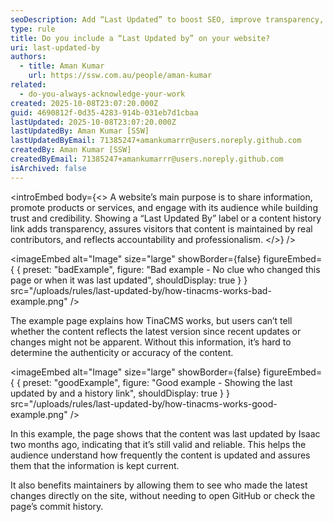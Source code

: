 ```yaml
---
seoDescription: Add “Last Updated” to boost SEO, improve transparency, and build trust by showing your content is current and well-maintained.
type: rule
title: Do you include a “Last Updated by” on your website?
uri: last-updated-by
authors:
  - title: Aman Kumar
    url: https://ssw.com.au/people/aman-kumar
related:
  - do-you-always-acknowledge-your-work
created: 2025-10-08T23:07:20.000Z
guid: 4690812f-0d35-4283-914b-031eb7d1cbaa
lastUpdated: 2025-10-08T23:07:20.000Z
lastUpdatedBy: Aman Kumar [SSW]
lastUpdatedByEmail: 71385247+amankumarrr@users.noreply.github.com
createdBy: Aman Kumar [SSW]
createdByEmail: 71385247+amankumarrr@users.noreply.github.com
isArchived: false
---
```


<introEmbed
  body={<>
A website’s main purpose is to share information, promote products or services, and engage with its audience while building trust and credibility. Showing a “Last Updated By” label or a content history link adds transparency, assures visitors that content is maintained by real contributors, and reflects accountability and professionalism.
  </>}
/>

<imageEmbed
  alt="Image"
  size="large"
  showBorder={false}
  figureEmbed={ {
    preset: "badExample",
    figure: "Bad example - No clue who changed this page or when it was last updated",
    shouldDisplay: true
  } }
  src="/uploads/rules/last-updated-by/how-tinacms-works-bad-example.png"
/>


The example page explains how TinaCMS works, but users can’t tell whether the content reflects the latest version since recent updates or changes might not be apparent. Without this information, it’s hard to determine the authenticity or accuracy of the content.

<imageEmbed
  alt="Image"
  size="large"
  showBorder={false}
  figureEmbed={ {
    preset: "goodExample",
    figure: "Good example - Showing the last updated by and a history link",
    shouldDisplay: true
  } }
  src="/uploads/rules/last-updated-by/how-tinacms-works-good-example.png"
/>


In this example, the page shows that the content was last updated by Isaac two months ago, indicating that it’s still valid and reliable. This helps the audience understand how frequently the content is updated and assures them that the information is kept current.

It also benefits maintainers by allowing them to see who made the latest changes directly on the site, without needing to open GitHub or check the page’s commit history.
